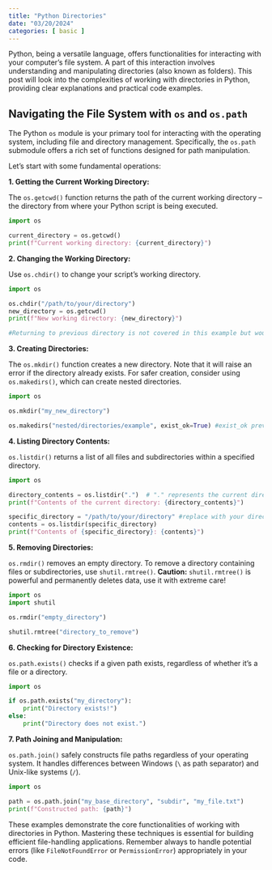 ```yaml
---
title: "Python Directories"
date: "03/20/2024"
categories: [ basic ]
---
```



Python, being a versatile language, offers functionalities for interacting with your computer's file system. A part of this interaction involves understanding and manipulating directories (also known as folders). This post will look into the complexities of working with directories in Python, providing clear explanations and practical code examples.

## Navigating the File System with `os` and `os.path`

The Python `os` module is your primary tool for interacting with the operating system, including file and directory management.  Specifically, the `os.path` submodule offers a rich set of functions designed for path manipulation.

Let's start with some fundamental operations:

**1. Getting the Current Working Directory:**

The `os.getcwd()` function returns the path of the current working directory – the directory from where your Python script is being executed.

```python
import os

current_directory = os.getcwd()
print(f"Current working directory: {current_directory}")
```

**2. Changing the Working Directory:**

Use `os.chdir()` to change your script's working directory.

```python
import os

os.chdir("/path/to/your/directory")  
new_directory = os.getcwd()
print(f"New working directory: {new_directory}")

#Returning to previous directory is not covered in this example but would be done by assigning getcwd() to a variable before changing directories
```

**3. Creating Directories:**

The `os.mkdir()` function creates a new directory.  Note that it will raise an error if the directory already exists.  For safer creation, consider using `os.makedirs()`, which can create nested directories.

```python
import os

os.mkdir("my_new_directory")

os.makedirs("nested/directories/example", exist_ok=True) #exist_ok prevents error if directory already exists
```

**4. Listing Directory Contents:**

`os.listdir()` returns a list of all files and subdirectories within a specified directory.

```python
import os

directory_contents = os.listdir(".")  # "." represents the current directory
print(f"Contents of the current directory: {directory_contents}")

specific_directory = "/path/to/your/directory" #replace with your directory
contents = os.listdir(specific_directory)
print(f"Contents of {specific_directory}: {contents}")
```

**5. Removing Directories:**

`os.rmdir()` removes an empty directory. To remove a directory containing files or subdirectories, use `shutil.rmtree()`.  **Caution:** `shutil.rmtree()` is powerful and permanently deletes data, use it with extreme care!

```python
import os
import shutil

os.rmdir("empty_directory")

shutil.rmtree("directory_to_remove")
```

**6. Checking for Directory Existence:**

`os.path.exists()` checks if a given path exists, regardless of whether it's a file or a directory.

```python
import os

if os.path.exists("my_directory"):
    print("Directory exists!")
else:
    print("Directory does not exist.")
```

**7. Path Joining and Manipulation:**

`os.path.join()` safely constructs file paths regardless of your operating system. It handles differences between Windows (`\` as path separator) and Unix-like systems (`/`).

```python
import os

path = os.path.join("my_base_directory", "subdir", "my_file.txt")
print(f"Constructed path: {path}")
```


These examples demonstrate the core functionalities of working with directories in Python. Mastering these techniques is essential for building efficient file-handling applications. Remember always to handle potential errors (like `FileNotFoundError` or `PermissionError`) appropriately in your code.

